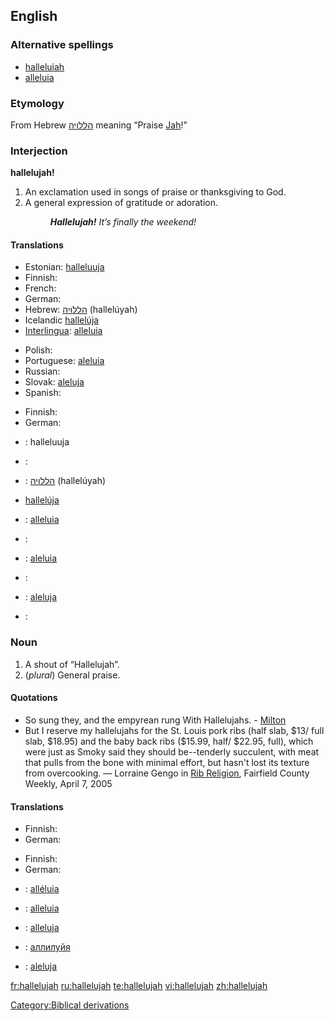 ==English==

===Alternative spellings===
* [[halleluiah]]<!--I don't know this one...--><!-- It's older, I think, and more phonetic --dmh -->
* [[alleluia]]

===Etymology===
From Hebrew [[הללויה]] meaning “Praise [[Jah]]!”

===Interjection===
'''hallelujah!'''

# An exclamation used in songs of praise or thanksgiving to God.
# A general expression of gratitude or adoration.
#: '''''Hallelujah!''' It’s finally the weekend!''

====Translations====
{{trans-top|exclamation to praise the God}}
* Estonian: [[halleluuja]]
* Finnish: {{t+|fi|halleluja}}
* French: {{t+|fr|alléluia}}
* German: {{t+|de|Halleluja|n}}
* Hebrew: [[הללויה]] (hallelúyah)
* Icelandic [[hallelúja]]
* [[Interlingua]]: [[alleluia#Interlingua|alleluia]]
{{trans-mid}}
* Polish: {{t-|pl|alleluja}}
* Portuguese: [[aleluia]]
* Russian: {{t+|ru|аллилуйя|sc=Cyrl}}
* Slovak: [[aleluja]]
* Spanish: {{t-|es|aleluya|f}}
{{trans-bottom}}

{{trans-top|general exclamation of gratitude}}
* Finnish: {{t+|fi|halleluja}}
* German: {{t+|de|Halleluja|n}}
{{trans-mid}}
{{trans-bottom}}

{{ttbc-top}}
* {{ttbc|Estonian}}: halleluuja
* {{ttbc|French}}: {{t+|fr|alléluia}}
* {{ttbc|Hebrew}}: [[הללויה]] (hallelúyah)
* {{ttbc|Icelandic}} [[hallelúja]]
* {{ttbc|Interlingua}}: [[alleluia#Interlingua|alleluia]]
* {{ttbc|Polish}}: {{t-|pl|alleluja}}
* {{ttbc|Portuguese}}: [[aleluia]]
* {{ttbc|Russian}}: {{t+|ru|аллилуйя|sc=Cyrl}}
* {{ttbc|Slovak}}: [[aleluja]]
* {{ttbc|Spanish}}: {{t-|es|aleluya|f}}
{{trans-bottom}}

===Noun===
{{en-noun}}

# A shout of “Hallelujah”.
# (''plural'') General praise.

====Quotations====
* So sung they, and the empyrean rung With Hallelujahs. - [[Milton]]
* But I reserve my hallelujahs for the St. Louis pork ribs (half slab, $13/ full slab, $18.95) and the baby back ribs ($15.99, half/ $22.95, full), which were just as Smoky said they should be--tenderly succulent, with meat that pulls from the bone with minimal effort, but hasn't lost its texture from overcooking. &mdash; Lorraine Gengo in [http://www.fairfieldweekly.com/gbase/Dining/content?oid=oid:106817 Rib Religion], Fairfield County Weekly, April 7, 2005

====Translations====
{{trans-top|shout of Hallelujah}}
* Finnish: {{t+|fi|halleluja}}
* German: {{t+|de|Halleluja|n}}
{{trans-mid}}
{{trans-bottom}}

{{trans-top|general praise}}
* Finnish: {{t|fi|ylistys}}
* German: {{t+|de|Gott}} {{t+|de|sei}} {{t+|de|Dank}}
{{trans-mid}}
{{trans-bottom}}

{{checktrans-top}}
* {{ttbc|French}}: [[alléluia]]
* {{ttbc|Interlingua}}: [[alleluia#Interlingua|alleluia]]
{{checktrans-mid}}
* {{ttbc|Polish}}: [[alleluja]]
* {{ttbc|Russian}}: [[аллилуйя]]
* {{ttbc|Slovak}}: [[aleluja]]
{{checktrans-bottom}}

[[Category:Biblical derivations]]

[[fr:hallelujah]]
[[ru:hallelujah]]
[[te:hallelujah]]
[[vi:hallelujah]]
[[zh:hallelujah]]
